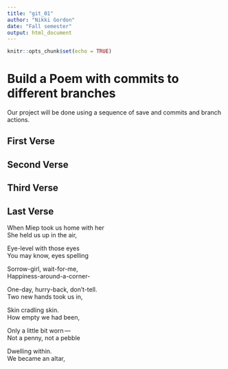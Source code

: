 ```yaml
---
title: "git_01"
author: "Nikki Gordon"
date: "Fall semester"
output: html_document
---
```


```r
knitr::opts_chunk$set(echo = TRUE)
```
# Build a Poem with commits to different branches
Our project will be done using a sequence of save and commits and branch actions.
<!-- Do not modify or change any text in "!--" bracketed areas such as this --- these are instructions to
you, if you change any of this the git program will notice it and compromise your git merging strategy !-->

## First Verse 
<!--Put the first five lines of a poem by Lewis Carrol in this section!-->

## Second Verse
<!--Put the first five lines of a poem by Robert Frost here!-->

## Third Verse
<!--Put the first two verses of The Walrus and the Carpenter here!-->

## Last Verse
<!--Put a short poem of your choice 8-20 lines,here!-->
When Miep took us home with her  
She held us up in the air,  
  
Eye-level with those eyes  
You may know, eyes spelling  
  
Sorrow-girl, wait-for-me,  
Happiness-around-a-corner-  
  
One-day, hurry-back, don’t-tell.  
Two new hands took us in,  
  
Skin cradling skin.  
How empty we had been,  
  
Only a little bit worn —  
Not a penny, not a pebble  
  
Dwelling within.  
We became an altar,  